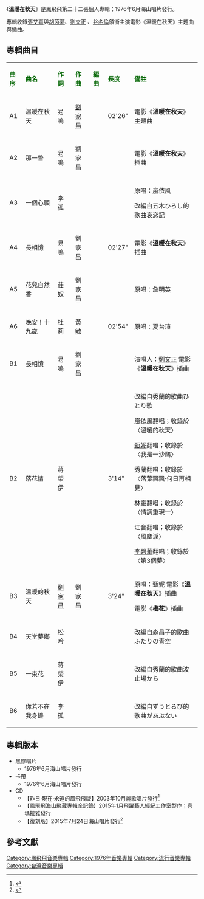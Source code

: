 {{Infobox album <!-- See Wikipedia:WikiProject_Albums -->
| name       = 溫暖在秋天
| type       = 專輯
| artist     = [[鳳飛飛|鳳飛飛]]
| cover      = 
| released   = 1976年6月
| genre      = [[國語流行音樂|國語流行音樂]]
| length     = 
| label      = 海山唱片
<!-- 未知參數 | number     = LS-4020 -->
| producer   = 
| prev_title = [[不一樣的愛|不一樣的愛]]
| prev_year  = 1976 <!-- 3月 -->
| next_title = [[鳳飛飛懷念歌曲-春風吻上我的臉|鳳飛飛懷念歌曲-春風吻上我的臉]]
| next_year  = 1976 <!-- 6月 -->
}}
《'''溫暖在秋天'''》是鳳飛飛第二十二張個人專輯；1976年6月海山唱片發行。

專輯收錄[[張艾嘉|張艾嘉]]與[[胡茵夢|胡茵夢]]、[[劉文正|劉文正]] 、[[谷名倫|谷名倫]]領銜主演電影《溫暖在秋天》主題曲與插曲。

==專輯曲目==
{| class="wikitable"
|-
| <font color=darkgreen>'''曲序'''</font> || <font color=darkgreen>'''曲名'''</font> || <font color=darkgreen>'''作詞'''</font> || <font color=darkgreen>'''作曲'''</font> || <font color=darkgreen>'''編曲'''</font>|| <font color=darkgreen>'''長度'''</font>  || <font color=darkgreen>'''備註'''</font>
|-
| A1 ||溫暖在秋天||易鳴|| [[劉家昌|劉家昌]] ||||02'26" ||電影《'''溫暖在秋天'''》主題曲
|-
| A2 ||那一瞥||易鳴||劉家昌|| ||  ||電影《'''溫暖在秋天'''》插曲
|-
| A3 ||一個心願||李孤|| || ||  ||原唱：嵐依風

改編自五木ひろし的歌曲哀恋記
|-
| A4||長相憶||易鳴||劉家昌|| || 02'27" ||電影《'''溫暖在秋天'''》插曲
|-
| A5||花兒自然香||[[莊奴|莊奴]]||  劉家昌 || ||  ||原唱：詹明英
|-
| A6||晚安！十九歲||杜莉 ||[[黃敏|黃敏]]  || ||  02'54"||原唱：夏台瑄
|-
| B1 ||長相憶||易鳴||劉家昌|| ||  ||演唱人：[[劉文正|劉文正]]
電影《'''溫暖在秋天'''》插曲
|-
| B2 ||落花情||蔣榮伊|| || ||  3'14" ||改編自秀蘭的歌曲ひとり歌

嵐依風翻唱；收錄於〈溫暖的秋天〉

[[甄妮|甄妮]]翻唱；收錄於〈我是一沙鷗〉

秀蘭翻唱；收錄於〈落葉飄飄‧何日再相見〉

林靈翻唱；收錄於〈情調重現一〉

江音翻唱；收錄於〈風塵淚〉

[[李碧華_(歌手)|李碧華]]翻唱；收錄於〈第3個夢〉
|-
| B3 ||溫暖的秋天||[[劉家昌|劉家昌]]||劉家昌|| || 3'24" ||原唱：甄妮
電影《'''溫暖在秋天'''》插曲

電影《'''梅花'''》插曲
|-
| B4 ||天堂夢鄉||松吟 || || ||  || 改編自森昌子的歌曲ふたりの青空
|-
| B5 ||一束花||蔣榮伊|| ||  || || 改編自秀蘭的歌曲波止場から
|-
| B6 ||你若不在我身邊||李孤|| || ||  ||改編自ずうとるび的歌曲があぶない
|}

== 專輯版本 ==
*黑膠唱片
**1976年6月海山唱片發行
*卡帶
**1976年6月海山唱片發行
*CD
**【昨日‧現在‧永遠的鳳飛飛版】2003年10月麗歌唱片發行<ref>{{Cite web |url=http://www.5music.com.tw/CDList-C.asp?cdno=425425752049 |title=〈溫暖在秋天〉麗歌唱片復刻版 |access-date=2016-04-22 |archive-date=2019-08-27 |archive-url=https://web.archive.org/web/20190827165255/http://www.5music.com.tw/CDList-C.asp?cdno=425425752049 |dead-url=no }}</ref>
**【鳳飛飛海山飛藏專輯全記錄】2015年1月飛躍藝人經紀工作室製作；喜瑪拉雅發行
**【復刻版】2015年7月24日海山唱片發行<ref>{{Cite web |url=http://www.5music.com.tw/CDList-C.asp?cdno=436445679030 |title=〈溫暖在秋天〉海山唱片復刻版 |access-date=2016-04-21 |archive-date=2020-08-14 |archive-url=https://web.archive.org/web/20200814102206/http://www.5music.com.tw/CDList-C.asp?cdno=436445679030 |dead-url=no }}</ref>

==參考文獻==
{{reflist}}
[[Category:鳳飛飛音樂專輯|Category:鳳飛飛音樂專輯]]
[[Category:1976年音樂專輯|Category:1976年音樂專輯]]
[[Category:流行音樂專輯|Category:流行音樂專輯]]
[[Category:台灣音樂專輯|Category:台灣音樂專輯]]